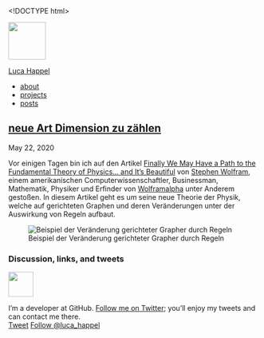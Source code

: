 <!DOCTYPE html>
<html xmlns="http://www.w3.org/1999/xhtml" xml:lang="en" lang="en-us">
<head>
  <meta charset="utf-8">
  <title>
    
      neue Art Dimension zu zählen &ndash;
    
    Luca Leon Happel
  </title>

  <!-- Global site tag (gtag.js) - Google Analytics -->
<script async src="https://www.googletagmanager.com/gtag/js?id=UA-44432837-2"></script>
<script>
  window.dataLayer = window.dataLayer || [];
  function gtag(){dataLayer.push(arguments);}
  gtag('js', new Date());

  gtag('config', 'UA-44432837-2');
</script>


  <!-- Google Tag Manager -->
<script>(function(w,d,s,l,i){w[l]=w[l]||[];w[l].push({'gtm.start':
new Date().getTime(),event:'gtm.js'});var f=d.getElementsByTagName(s)[0],
j=d.createElement(s),dl=l!='dataLayer'?'&l='+l:'';j.async=true;j.src=
'https://www.googletagmanager.com/gtm.js?id='+i+dl;f.parentNode.insertBefore(j,f);
})(window,document,'script','dataLayer','GTM-WTB4GCX');</script>
<!-- End Google Tag Manager -->


  <meta name="author" content="Luca Leon Happel" />
  <meta name="description" content="A place for my thoughts" />
  <meta name="viewport" content="width=device-width, initial-scale=1, maximum-scale=1">

  <link rel="alternate" type="application/rss+xml" href="/atom.xml" />

  <link href="//netdna.bootstrapcdn.com/font-awesome/4.0.3/css/font-awesome.css" rel="stylesheet" />
  <link rel="stylesheet" href="https://quoteme.github.io//css/base.css" type="text/css" media="screen, projection" />
  <link rel="stylesheet" href="https://quoteme.github.io//css/pygments.css" type="text/css" />
  <link media="only screen and (max-device-width: 480px)" href="/css/mobile.css" type="text/css" rel="stylesheet" />
  <link media="only screen and (device-width: 768px)" href="/css/mobile.css" type="text/css" rel="stylesheet" />
  <link href='//fonts.googleapis.com/css?family=Yanone+Kaffeesatz' rel='stylesheet' type='text/css'>
  <link rel="apple-touch-icon" href="/apple-touch-icon.png" />

  <script type="text/javascript" src="/js/application.js"></script>
<script type="text/javascript" src="https://cdn.mathjax.org/mathjax/latest/MathJax.js?config=TeX-AMS-MML_HTMLorMML"></script>
</head>

<body>
  <section class="sidebar">
  <a href="/" aria-label="Avatar">
    <img src="?s=150" height="75" width="75" class="avatar" />
  </a>

  <section class="name">
    <a href="/">
      <span id="fname">Luca</span>
      <span id="lname">Happel</span>
    </a>
  </section>

  <section class="meta">
    <a href="" target="_blank" title="Follow me on GitHub" aria-label="Follow me on GitHub"><i class="fa fa-github"></i></a>
    <a href="https://twitter.com/luca_happel" target="_blank" title="Follow me on Twitter" aria-label="Follow me on Twitter"><i class="fa fa-twitter"></i></a>
    <a href="/atom.xml" title="Atom RSS feed" aria-label="Atom RSS feed"><i class="fa fa-rss"></i></a>
  </section>

  <section class="sections">
    <ul>
      <li><a href="/about">about</a></li>
      <li><a href="/projects">projects</a></li>
      <li><a href="/posts">posts</a></li>
    </ul>
  </section>
</section>

  <!-- Google Tag Manager (noscript) -->
<noscript><iframe src="https://www.googletagmanager.com/ns.html?id=GTM-WTB4GCX"
height="0" width="0" style="display:none;visibility:hidden"></iframe></noscript>
<!-- End Google Tag Manager (noscript) -->

  <section class="content">
  <h1>
    <a href="/posts/neue_Art_Dimension_zu_z%C3%A4hlen">neue Art Dimension zu zählen</a>
  </h1>

  <section class="byline">
    May 22, 2020
  </section>

  Vor einigen Tagen bin ich auf den Artikel
[Finally We May Have a Path to the Fundamental Theory of Physics… and It’s Beautiful](https://writings.stephenwolfram.com/2020/04/finally-we-may-have-a-path-to-the-fundamental-theory-of-physics-and-its-beautiful/)
von [Stephen Wolfram](https://www.stephenwolfram.com/), einem
amerikanischen Computerwissenschaftler, Businessman, Mathematik, Physiker
und Erfinder von [Wolframalpha](https://www.wolframalpha.com/) unter
Anderem gestoßen.
In diesem Artikel geht es um seine neue Theorie der Physik, welche auf
gerichteten Graphen und deren Veränderungen unter der Auswirkung von
Regeln aufbaut.

![Beispiel der Veränderung gerichteter Grapher durch Regeln](https://writings.stephenwolfram.com/data/uploads/2020/04/0414img5.png)


  <!-- TODO: bio here -->
  <section class="meta">
    <h3>Discussion, links, and tweets</h3>
    <section class="copy">
      <a href="httpss://twitter.com/luca_happel" target="_blank">
        <img src="?s=142" height="50" width="50" />
      </a>

      <p>
        I'm a developer at GitHub. <a href="https://twitter.com/luca_happel" target="_blank">Follow me on Twitter</a>;
        you'll enjoy my tweets and can contact me there.
		<br>
      <a href="https://twitter.com/share" class="twitter-share-button" data-count="none" data-via="luca_happel">Tweet</a>
      <a href="https://twitter.com/luca_happel" class="twitter-follow-button" data-show-count="false">Follow @luca_happel</a>
      <script src="https://platform.twitter.com/widgets.js" type="text/javascript"></script>
      </p>
    </section>
  </section>
</section>

</body>

</html>
